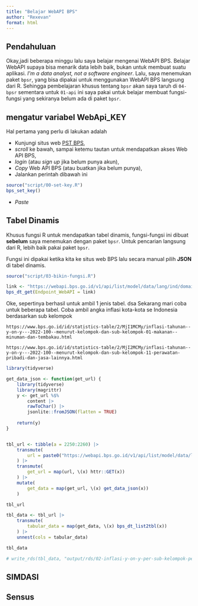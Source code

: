 ```yaml
---
title: "Belajar WebAPI BPS"
author: "Rexevan"
format: html
---
```


## Pendahuluan

Okay,jadi beberapa minggu lalu saya belajar mengenai WebAPI BPS.
Belajar WebAPI supaya bisa menarik data lebih baik, bukan untuk membuat suatu aplikasi. 
*I'm a data analyst, not a software engineer*.
Lalu, saya menemukan paket `bpsr`, yang bisa dipakai untuk menggunakan WebAPI BPS langsung dari R. Sehingga pembelajaran khusus tentang `bpsr` akan saya taruh di `04-bpsr` sementara untuk `01-api` ini saya pakai untuk belajar membuat fungsi-fungsi yang sekiranya belum ada di paket `bpsr`.

## mengatur variabel WebApi_KEY 

Hal pertama yang perlu di lakukan adalah 


- Kunjungi situs web [PST BPS](pst.bps.go.id), 
- *scroll* ke bawah, sampai ketemu tautan untuk mendapatkan akses Web API BPS, 
- *login* (atau *sign up* jika belum punya akun),
- *Copy* Web API BPS (atau buatkan jika belum punya),
- Jalankan perintah dibawah ini 

```r
source("script/00-set-key.R")
bps_set_key()
```
- *Paste* 



## Tabel Dinamis 

Khusus fungsi R untuk mendapatkan tabel dinamis, fungsi-fungsi ini dibuat **sebelum** saya menemukan dengan paket `bpsr`. Untuk pencarian langsung dari R, lebih baik pakai paket `bpsr`.

Fungsi ini dipakai ketika kita ke situs web BPS lalu secara manual pilih **JSON** di tabel dinamis.

```r
source("script/03-bikin-fungsi.R")

link <- "https://webapi.bps.go.id/v1/api/list/model/data/lang/ind/domain/5310/var/100/key/WebAPI_KEY"
bps_dt_get(Endpoint_WebAPI = link)
```

Oke, sepertinya berhasil untuk ambil 1 jenis tabel. dsa
Sekarang mari coba untuk beberapa tabel.
Coba ambil angka inflasi kota-kota se Indonesia berdasarkan sub kelompok 

`https://www.bps.go.id/id/statistics-table/2/MjI1MCMy/inflasi-tahunan--y-on-y---2022-100--menurut-kelompok-dan-sub-kelompok-01-makanan--minuman-dan-tembakau.html`

`https://www.bps.go.id/id/statistics-table/2/MjI2MCMy/inflasi-tahunan--y-on-y---2022-100--menurut-kelompok-dan-sub-kelompok-11-perawatan-pribadi-dan-jasa-lainnya.html`

```r
library(tidyverse)

get_data_json <- function(get_url) {
    library(tidyverse)
    library(magrittr)
    y <- get_url %$%
        content |>
        rawToChar() |> 
        jsonlite::fromJSON(flatten = TRUE)
    
    return(y)
}


tbl_url <- tibble(a = 2250:2260) |>
    transmute(
        url = paste0("https://webapi.bps.go.id/v1/api/list/model/data/lang/ind/domain/0000/var/", a,"/key/", Sys.getenv("WebAPI_KEY"))
    ) |>
    transmute(
        get_url = map(url, \(x) httr::GET(x))
    ) |>
    mutate(
        get_data = map(get_url, \(x) get_data_json(x))
    )

tbl_url

tbl_data <- tbl_url |> 
    transmute(
        tabular_data = map(get_data, \(x) bps_dt_list2tbl(x))
    ) |>
    unnest(cols = tabular_data)

tbl_data

# write_rds(tbl_data, "output/rds/02-inflasi-y-on-y-per-sub-kelompok-per-kota.rds")

```

## SIMDASI 


## Sensus





